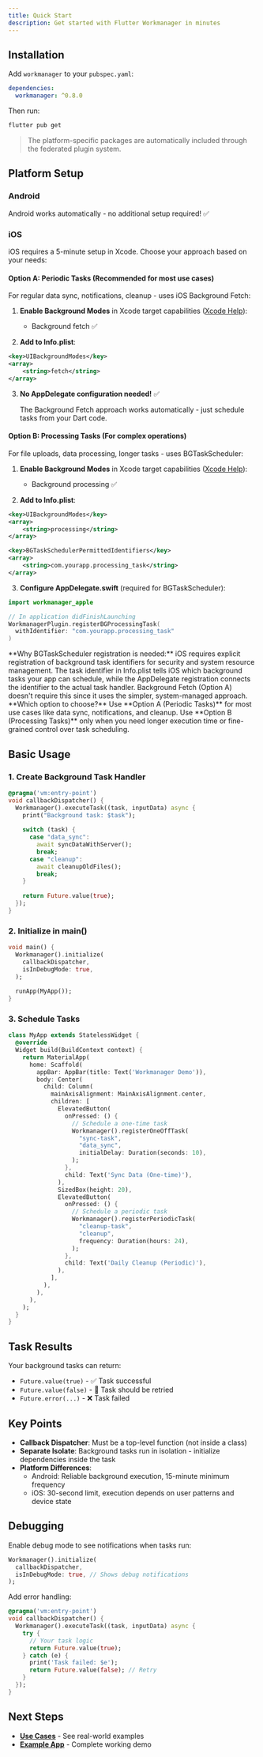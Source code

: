 ```yaml
---
title: Quick Start
description: Get started with Flutter Workmanager in minutes
---
```


## Installation

Add `workmanager` to your `pubspec.yaml`:

```yaml
dependencies:
  workmanager: ^0.8.0
```

Then run:
```bash
flutter pub get
```

> The platform-specific packages are automatically included through the federated plugin system.

## Platform Setup

### Android
Android works automatically - no additional setup required! ✅

### iOS
iOS requires a 5-minute setup in Xcode. Choose your approach based on your needs:

#### Option A: Periodic Tasks (Recommended for most use cases)
For regular data sync, notifications, cleanup - uses iOS Background Fetch:

1. **Enable Background Modes** in Xcode target capabilities ([Xcode Help](https://help.apple.com/xcode/mac/current/#/devbfa1532c4)):
   - Background fetch ✅

2. **Add to Info.plist**:
```xml
<key>UIBackgroundModes</key>
<array>
    <string>fetch</string>
</array>
```

3. **No AppDelegate configuration needed!** ✅
   
   The Background Fetch approach works automatically - just schedule tasks from your Dart code.

#### Option B: Processing Tasks (For complex operations)
For file uploads, data processing, longer tasks - uses BGTaskScheduler:

1. **Enable Background Modes** in Xcode target capabilities ([Xcode Help](https://help.apple.com/xcode/mac/current/#/devbfa1532c4)):
   - Background processing ✅

2. **Add to Info.plist**:
```xml
<key>UIBackgroundModes</key>
<array>
    <string>processing</string>
</array>

<key>BGTaskSchedulerPermittedIdentifiers</key>
<array>
    <string>com.yourapp.processing_task</string>
</array>
```

3. **Configure AppDelegate.swift** (required for BGTaskScheduler):
```swift
import workmanager_apple

// In application didFinishLaunching
WorkmanagerPlugin.registerBGProcessingTask(
  withIdentifier: "com.yourapp.processing_task"
)
```

<Info>
**Why BGTaskScheduler registration is needed:** iOS requires explicit registration of background task identifiers for security and system resource management. The task identifier in Info.plist tells iOS which background tasks your app can schedule, while the AppDelegate registration connects the identifier to the actual task handler. Background Fetch (Option A) doesn't require this since it uses the simpler, system-managed approach.
</Info>

<Success>
**Which option to choose?** Use **Option A (Periodic Tasks)** for most use cases like data sync, notifications, and cleanup. Use **Option B (Processing Tasks)** only when you need longer execution time or fine-grained control over task scheduling.
</Success>

## Basic Usage

### 1. Create Background Task Handler

```dart
@pragma('vm:entry-point')
void callbackDispatcher() {
  Workmanager().executeTask((task, inputData) async {
    print("Background task: $task");
    
    switch (task) {
      case "data_sync":
        await syncDataWithServer();
        break;
      case "cleanup": 
        await cleanupOldFiles();
        break;
    }
    
    return Future.value(true);
  });
}
```

### 2. Initialize in main()

```dart
void main() {
  Workmanager().initialize(
    callbackDispatcher,
    isInDebugMode: true,
  );
  
  runApp(MyApp());
}
```

### 3. Schedule Tasks

```dart
class MyApp extends StatelessWidget {
  @override
  Widget build(BuildContext context) {
    return MaterialApp(
      home: Scaffold(
        appBar: AppBar(title: Text('Workmanager Demo')),
        body: Center(
          child: Column(
            mainAxisAlignment: MainAxisAlignment.center,
            children: [
              ElevatedButton(
                onPressed: () {
                  // Schedule a one-time task
                  Workmanager().registerOneOffTask(
                    "sync-task",
                    "data_sync",
                    initialDelay: Duration(seconds: 10),
                  );
                },
                child: Text('Sync Data (One-time)'),
              ),
              SizedBox(height: 20),
              ElevatedButton(
                onPressed: () {
                  // Schedule a periodic task
                  Workmanager().registerPeriodicTask(
                    "cleanup-task",
                    "cleanup",
                    frequency: Duration(hours: 24),
                  );
                },
                child: Text('Daily Cleanup (Periodic)'),
              ),
            ],
          ),
        ),
      ),
    );
  }
}
```

## Task Results

Your background tasks can return:

- `Future.value(true)` - ✅ Task successful
- `Future.value(false)` - 🔄 Task should be retried
- `Future.error(...)` - ❌ Task failed

## Key Points

- **Callback Dispatcher**: Must be a top-level function (not inside a class)
- **Separate Isolate**: Background tasks run in isolation - initialize dependencies inside the task
- **Platform Differences**: 
  - Android: Reliable background execution, 15-minute minimum frequency
  - iOS: 30-second limit, execution depends on user patterns and device state

## Debugging

Enable debug mode to see notifications when tasks run:

```dart
Workmanager().initialize(
  callbackDispatcher,
  isInDebugMode: true, // Shows debug notifications
);
```

Add error handling:

```dart
@pragma('vm:entry-point')
void callbackDispatcher() {
  Workmanager().executeTask((task, inputData) async {
    try {
      // Your task logic
      return Future.value(true);
    } catch (e) {
      print('Task failed: $e');
      return Future.value(false); // Retry
    }
  });
}
```

## Next Steps

- **[Use Cases](usecases/data-sync)** - See real-world examples
- **[Example App](https://github.com/fluttercommunity/flutter_workmanager/tree/main/example)** - Complete working demo